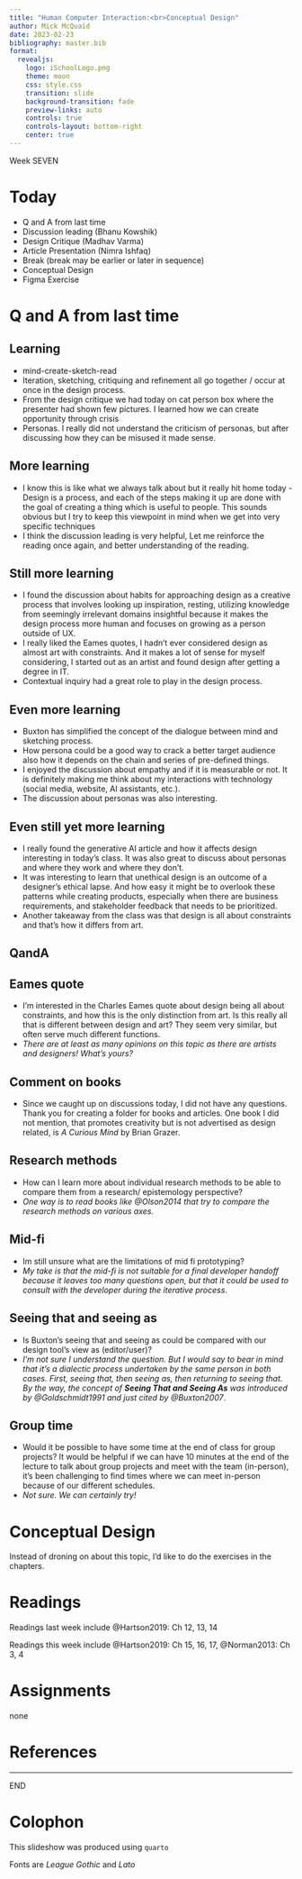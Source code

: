 ```yaml
---
title: "Human Computer Interaction:<br>Conceptual Design"
author: Mick McQuaid
date: 2023-02-23
bibliography: master.bib
format:
  revealjs:
    logo: iSchoolLogo.png
    theme: moon
    css: style.css
    transition: slide
    background-transition: fade
    preview-links: auto
    controls: true
    controls-layout: bottom-right
    center: true
---
```


::: {.r-fit-text}
Week SEVEN
:::

# Today

- Q and A from last time
- Discussion leading (Bhanu Kowshik)
- Design Critique (Madhav Varma)
- Article Presentation (Nimra Ishfaq)
- Break (break may be earlier or later in sequence)
- Conceptual Design
- Figma Exercise

# Q and A from last time

## Learning

- mind-create-sketch-read
- Iteration, sketching, critiquing and refinement all go together / occur at once in the design process.
- From the design critique we had today on cat person box where the presenter had shown few pictures. I learned how we can create opportunity through crisis
- Personas. I really did not understand the criticism of personas, but after discussing how they can be misused it made sense.

## More learning
- I know this is like what we always talk about but it really hit home today - Design is a process, and each of the steps making it up are done with the goal of creating a thing which is useful to people. This sounds obvious but I try to keep this viewpoint in mind when we get into very specific techniques
- I think the discussion leading is very helpful,  Let me reinforce the reading once again, and better understanding of the reading.

## Still more learning
- I found the discussion about habits for approaching design as a creative process that involves looking up inspiration, resting, utilizing knowledge from seemingly irrelevant domains insightful because it makes the design process more human and focuses on growing as a person outside of UX.
- I really liked the Eames quotes, I hadn't ever considered design as almost art with constraints. And it makes a lot of sense for myself considering, I started out as an artist and found design after getting a degree in IT.
- Contextual inquiry had a great role to play in the design process.

## Even more learning
- Buxton has simplified the concept of the dialogue between mind and sketching process.
- How persona could be a good way to crack a better target audience also how it depends on the chain and series of pre-defined things.
- I enjoyed the discussion about empathy and if it is measurable or not. It is definitely making me think about my interactions with technology (social media, website, AI assistants, etc.).
- The discussion about personas was also interesting.

## Even still yet more learning
- I really found the generative AI article and how it affects design interesting in today's class. It was also great to discuss about personas and where they work and where they don't.
- It was interesting to learn that unethical design is an outcome of a designer's ethical lapse. And how easy it might be to overlook these patterns while creating products, especially when there are business requirements, and stakeholder feedback that needs to be prioritized.
- Another takeaway from the class was that design is all about constraints and that's how it differs from art.


## QandA

## Eames quote
- I'm interested in the Charles Eames quote about design being all about constraints, and how this is the only distinction from art. Is this really all that is different between design and art? They seem very similar, but often serve much different functions.
- *There are at least as many opinions on this topic as there are artists and designers! What's yours?*

## Comment on books
- Since we caught up on discussions today, I did not have any questions. Thank you for creating a folder for books and articles. One book I did not mention, that promotes creativity but is not advertised as design related, is *A Curious Mind* by Brian Grazer.

## Research methods
- How can I learn more about individual research methods to be able to compare them from a research/ epistemology perspective?
- *One way is to read books like @Olson2014 that try to compare the research methods on various axes.*

## Mid-fi
- Im still unsure what are the limitations of mid fi prototyping?
- *My take is that the mid-fi is not suitable for a final developer handoff because it leaves too many questions open, but that it could be used to consult with the developer during the iterative process*.

## Seeing that and seeing as
- Is Buxton's seeing that and seeing as could be compared with our design tool's view as (editor/user)?
- *I'm not sure I understand the question. But I would say to bear in mind that it's a dialectic process undertaken by the same person in both cases. First, seeing that, then seeing as, then returning to seeing that. By the way, the concept of __Seeing That and Seeing As__ was introduced by @Goldschmidt1991 and just cited by @Buxton2007*.

## Group time
- Would it be possible to have some time at the end of class for group projects? It would be helpful if we can have 10 minutes at the end of the lecture to talk about group projects and meet with the team (in-person), it's been challenging to find times where we can meet in-person because of our different schedules.
- *Not sure. We can certainly try!*

# Conceptual Design
Instead of droning on about this topic, I'd like to do the exercises in the chapters.

# Readings

Readings last week include @Hartson2019: Ch 12, 13, 14

Readings this week include @Hartson2019: Ch 15, 16, 17, @Norman2013: Ch 3, 4

# Assignments
none

# References

::: {#refs}
:::

---

::: {.r-fit-text}
END
:::

# Colophon

This slideshow was produced using `quarto`

Fonts are *League Gothic* and *Lato*

